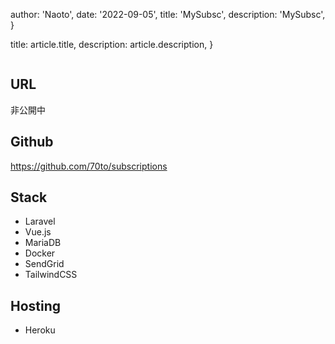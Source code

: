 
  author: 'Naoto',
  date: '2022-09-05',
  title: 'MySubsc',
  description:
    'MySubsc',
}

  title: article.title,
  description: article.description,
}



<Image src={designSystem} alt="" />

## URL
非公開中

## Github
https://github.com/70to/subscriptions

## Stack
- Laravel
- Vue.js
- MariaDB
- Docker
- SendGrid
- TailwindCSS

## Hosting
- Heroku